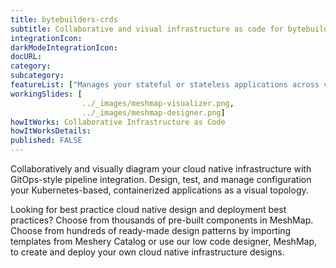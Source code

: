 ```yaml
---
title: bytebuilders-crds
subtitle: Collaborative and visual infrastructure as code for bytebuilders-crds
integrationIcon: 
darkModeIntegrationIcon: 
docURL: 
category: 
subcategory: 
featureList: ["Manages your stateful or stateless applications across various private and public clouds.","Hides the complexity of Kubernetes behind a simple, elegant UI.","Secures your cluster with cert-manager and Vault."]
workingSlides: [
				../_images/meshmap-visualizer.png,
				../_images/meshmap-designer.png]
howItWorks: Collaborative Infrastructure as Code
howItWorksDetails: 
published: FALSE
---
```


<p>
    Collaboratively and visually diagram your cloud native infrastructure with GitOps-style pipeline integration. Design, test, and manage configuration your Kubernetes-based, containerized applications as a visual topology.
</p>
<p>
    Looking for best practice cloud native design and deployment best practices? Choose from thousands of pre-built components in MeshMap. Choose from hundreds of ready-made design patterns by importing templates from Meshery Catalog or use our low code designer, MeshMap, to create and deploy your own cloud native infrastructure designs.
</p>